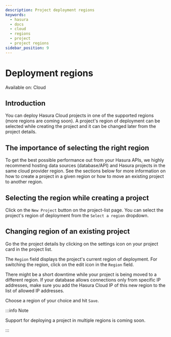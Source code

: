 ```yaml
---
description: Project deployment regions
keywords:
  - hasura
  - docs
  - cloud
  - regions
  - project
  - project regions
sidebar_position: 9
---
```



# Deployment regions

<div className='badge badge--primary heading-badge'>Available on: Cloud</div>

## Introduction

You can deploy Hasura Cloud projects in one of the supported regions (more regions are coming soon). A project's region
of deployment can be selected while creating the project and it can be changed later from the project details.

## The importance of selecting the right region

To get the best possible performance out from your Hasura APIs, we highly recommend hosting data sources (database/API) and 
Hasura projects in the same cloud provider region. See the sections below for more information 
on how to create a project in a given region or how to move an existing project to another region.

## Selecting the region while creating a project

Click on the `New Project` button on the project-list page. You can select the project's region of deployment from the
`Select a region` dropdown.

<Thumbnail src='/img/projects/regions-while-creation.png' alt='select regions while project creation' />

## Changing region of an existing project

Go the the project details by clicking on the settings icon on your project card in the project list.

<Thumbnail src='/img/getting-started/project-manage.png' alt='select regions while project creation' width='900px' />

The `Region` field displays the project's current region of deployment. For switching the region, click on the edit icon
in the `Region` field.

<Thumbnail src='/img/projects/region-edit-before.png' alt='select regions while project creation' />

There might be a short downtime while your project is being moved to a different region. If your database allows
connections only from specific IP addresses, make sure you add the Hasura Cloud IP of this new region to the list of
allowed IP addresses.

Choose a region of your choice and hit `Save`.

<Thumbnail src='/img/projects/region-change-confirmation.png' alt='change region confirmation' />

:::info Note

Support for deploying a project in multiple regions is coming soon.

:::
